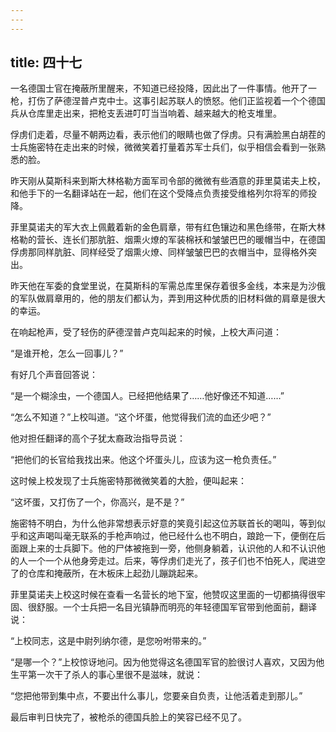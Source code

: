 ```yaml
---
---
---
```

title: 四十七
---



一名德国士官在掩蔽所里醒来，不知道已经投降，因此出了一件事情。他开了一枪，打伤了萨德涅普卢克中士。这事引起苏联人的愤怒。他们正监视着一个个德国兵从仓库里走出来，把枪支丢进叮叮当当响着、越来越大的枪支堆里。

俘虏们走着，尽量不朝两边看，表示他们的眼睛也做了俘虏。只有满脸黑白胡茬的士兵施密特在走出来的时候，微微笑着打量着苏军士兵们，似乎相信会看到一张熟悉的脸。

昨天刚从莫斯科来到斯大林格勒方面军司令部的微微有些酒意的菲里莫诺夫上校，和他手下的一名翻译站在一起，他们在这个受降点负责接受维格列尔将军的师投降。

菲里莫诺夫的军大衣上佩戴着新的金色肩章，带有红色镶边和黑色绦带，在斯大林格勒的营长、连长们那肮脏、烟熏火燎的军装棉袄和皱皱巴巴的暖帽当中，在德国俘虏那同样肮脏、同样经受了烟熏火燎、同样皱皱巴巴的衣帽当中，显得格外突出。

昨天他在军委的食堂里说，在莫斯科的军需总库里保存着很多金线，本来是为沙俄的军队做肩章用的，他的朋友们都认为，弄到用这种优质的旧材料做的肩章是很大的幸运。

在响起枪声，受了轻伤的萨德涅普卢克叫起来的时候，上校大声问道：

“是谁开枪，怎么一回事儿？”

有好几个声音回答说：

“是一个糊涂虫，一个德国人。已经把他结果了……他好像还不知道……”

“怎么不知道？”上校叫道。“这个坏蛋，他觉得我们流的血还少吧？”

他对担任翻译的高个子犹太裔政治指导员说：

“把他们的长官给我找出来。他这个坏蛋头儿，应该为这一枪负责任。”

这时候上校发现了士兵施密特那微微笑着的大脸，便叫起来：

“这坏蛋，又打伤了一个，你高兴，是不是？”

施密特不明白，为什么他非常想表示好意的笑竟引起这位苏联首长的喝叫，等到似乎和这声喝叫毫无联系的手枪声响过，他已经什么也不明白，踉跄一下，便倒在后面跟上来的士兵脚下。他的尸体被拖到一旁，他侧身躺着，认识他的人和不认识他的人一个一个从他身旁走过。后来，等俘虏们走光了，孩子们也不怕死人，爬进空了的仓库和掩蔽所，在木板床上起劲儿蹦跳起来。

菲里莫诺夫上校这时候在查看一名营长的地下室，他赞叹这里面的一切都搞得很牢固、很舒服。一个士兵把一名目光镇静而明亮的年轻德国军官带到他面前，翻译说：

“上校同志，这是中尉列纳尔德，是您吩咐带来的。”

“是哪一个？”上校惊讶地问。因为他觉得这名德国军官的脸很讨人喜欢，又因为他生平第一次干了杀人的事心里很不是滋味，就说：

“您把他带到集中点，不要出什么事儿，您要亲自负责，让他活着走到那儿。”

最后审判日快完了，被枪杀的德国兵脸上的笑容已经不见了。